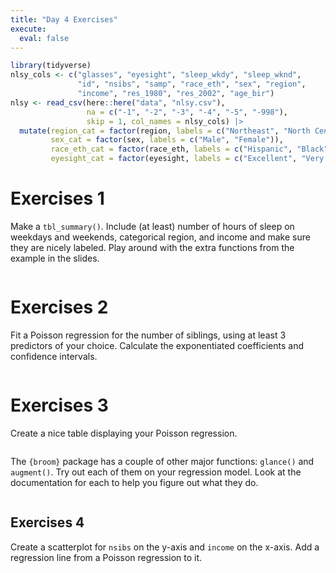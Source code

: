 ```yaml
---
title: "Day 4 Exercises"
execute: 
  eval: false
---
```


```r
library(tidyverse)
nlsy_cols <- c("glasses", "eyesight", "sleep_wkdy", "sleep_wknd", 
               "id", "nsibs", "samp", "race_eth", "sex", "region", 
               "income", "res_1980", "res_2002", "age_bir")
nlsy <- read_csv(here::here("data", "nlsy.csv"), 
                 na = c("-1", "-2", "-3", "-4", "-5", "-998"),
                 skip = 1, col_names = nlsy_cols) |> 
  mutate(region_cat = factor(region, labels = c("Northeast", "North Central", "South", "West")),
         sex_cat = factor(sex, labels = c("Male", "Female")),
         race_eth_cat = factor(race_eth, labels = c("Hispanic", "Black", "Non-Black, Non-Hispanic")),
         eyesight_cat = factor(eyesight, labels = c("Excellent", "Very good", "Good", "Fair", "Poor"))) 
```

# Exercises 1

Make a `tbl_summary()`. Include (at least) number of hours of sleep on weekdays and weekends, categorical region, and income and make sure they are nicely labeled. Play around with the extra functions from the example in the slides.

```r

```


# Exercises 2

Fit a Poisson regression for the number of siblings, using at least 3 predictors of your choice. Calculate the exponentiated coefficients and confidence intervals.

```r

```

# Exercises 3

Create a nice table displaying your Poisson regression.

```r

```

The `{broom}` package has a couple of other major functions: `glance()` and `augment()`. Try out each of them on your regression model. Look at the documentation for each to help you figure out what they do.

```r

```

## Exercises 4

Create a scatterplot for `nsibs` on the y-axis and `income` on the x-axis. Add a regression line from a Poisson regression to it.

```r

```

